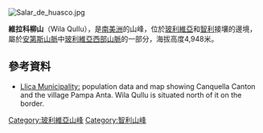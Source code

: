 [[Image:Salar_de_huasco.jpg|right]]
{{Coord|20|20|S|68|39|W|display=title}}

'''維拉科柳山'''（Wila Qullu），是[[南美洲|南美洲]]的山峰，位於[[玻利維亞|玻利維亞]]和[[智利|智利]]接壤的邊境，屬於[[安第斯山脈|安第斯山脈]]中[[玻利維亞西部山脈|玻利維亞西部山脈]]的一部分，海拔高度4,948米。

==參考資料==
* [https://web.archive.org/web/20141014153611/http://www.ine.gob.bo/publicaciones/visorPdf.aspx?Codigo=051401&tipo=1 Llica Municipality:] population data and map showing Canquella Canton and the village Pampa Anta. Wila Qullu is situated north of it on the border.

{{Bolivia-geo-stub}}
{{Chile-geo-stub}}
[[Category:玻利維亞山峰|Category:玻利維亞山峰]]
[[Category:智利山峰|Category:智利山峰]]